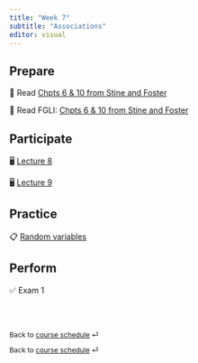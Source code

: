 ```yaml
---
title: "Week 7"
subtitle: "Associations"
editor: visual
---
```


## Prepare

📖 Read [Chpts 6 & 10 from Stine and Foster](https://www.pearson.com/store/en-us/pearsonplus/p/9780137399727.html)

📖 Read FGLI: [Chpts 6 & 10 from Stine and Foster](https://portal.mypearson.com/course-home/handout/sturdevant21135/Student_Registration_Handout_sturdevant21135.pdf)

## Participate

🖥️ [Lecture 8](/slides/lect_08.html)

🖥️ [Lecture 9](/slides/lect_09.html)

## Practice

📋 [Random variables](/ae/ae-8.html)

## Perform

✅ Exam 1

<br><br>

::: {style="font-size: 0.875em;"}
Back to [course schedule](/ "Course schedule") ⏎
:::

::: {style="font-size: 0.875em;"}
Back to [course schedule](/ "Course schedule") ⏎
:::
